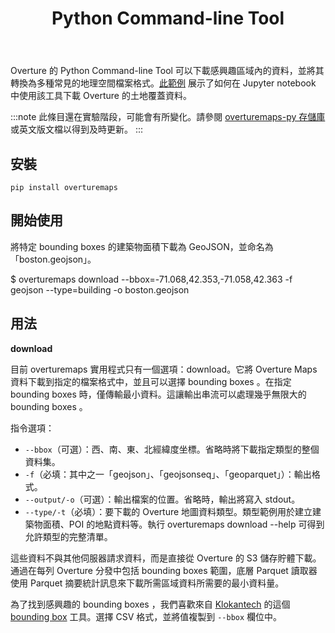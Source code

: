 ﻿---
title: Python Command-line Tool
---

Overture 的 Python Command-line Tool 可以下載感興趣區域內的資料，並將其轉換為多種常見的地理空間檔案格式。[此範例](/blog/2024/05/16/land-cover/) 展示了如何在 Jupyter notebook 中使用該工具下載 Overture 的土地覆蓋資料。

:::note
此條目還在實驗階段，可能會有所變化。請參閱 [overturemaps-py 存儲庫](https://github.com/OvertureMaps/overturemaps-py) 或英文版文檔以得到及時更新。
:::

## 安裝
`pip install overturemaps`

## 開始使用
將特定 bounding boxes 的建築物面積下載為 GeoJSON，並命名為「boston.geojson」。

$ overturemaps download --bbox=-71.068,42.353,-71.058,42.363 -f geojson --type=building -o boston.geojson
## 用法
**download**

目前 overturemaps 實用程式只有一個選項：download。它將 Overture Maps 資料下載到指定的檔案格式中，並且可以選擇 bounding boxes 。在指定 bounding boxes 時，僅傳輸最小資料。這讓輸出串流可以處理幾乎無限大的 bounding boxes 。

指令選項：

- `--bbox`（可選）：西、南、東、北經緯度坐標。省略時將下載指定類型的整個資料集。
- `-f`（必填：其中之一「geojson」、「geojsonseq」、「geoparquet」）：輸出格式。
- `--output/-o`（可選）：輸出檔案的位置。省略時，輸出將寫入 stdout。
- `--type/-t`（必填）：要下載的 Overture 地圖資料類型。類型範例用於建立建築物面積、POI 的地點資料等。執行 overturemaps download --help 可得到允許類型的完整清單。

這些資料不與其他伺服器請求資料，而是直接從 Overture 的 S3 儲存貯體下載。通過在每列 Overture 分發中包括 bounding boxes 範圍，底層 Parquet 讀取器使用 Parquet 摘要統計訊息來下載所需區域資料所需要的最小資料量。

為了找到感興趣的 bounding boxes ，我們喜歡來自 [Klokantech](https://www.klokantech.com/) 的這個 [bounding box](https://boundingbox.klokantech.com/) 工具。選擇 CSV 格式，並將值複製到 `--bbox` 欄位中。
